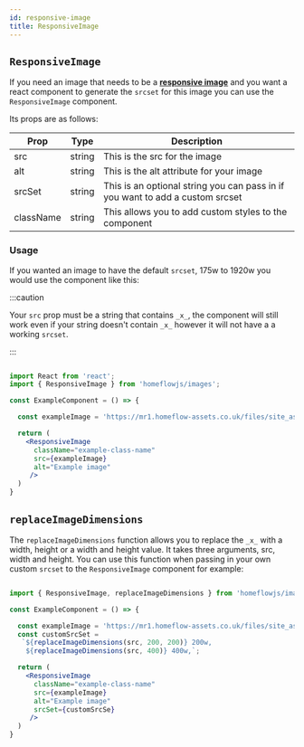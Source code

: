 ```yaml
---
id: responsive-image
title: ResponsiveImage
---
```


## `ResponsiveImage`

If you need an image that needs to be a **[responsive image](https://developer.mozilla.org/en-US/docs/Learn/HTML/Multimedia_and_embedding/Responsive_images)** and you want a react component to generate the `srcset` for this image you can use the `ResponsiveImage` component.

Its props are as follows:

| Prop            | Type    | Description                                                                   |
|-----------------|---------|-------------------------------------------------------------------------------|
|src              | string  | This is the src for the image                                                 |
|alt              | string  | This is the alt attribute for your image                                      |
|srcSet           | string  | This is an optional string you can pass in if you want to add a custom srcset |
|className        | string  | This allows you to add custom styles to the component                         |


### Usage 

If you wanted an image to have the default `srcset`, 175w to 1920w you would use the component like this:

:::caution

Your `src` prop must be a string that contains `_x_`, the component will still work even if your string doesn't contain `_x_`
however it will not have a a working `srcset`.

:::

```jsx

import React from 'react';
import { ResponsiveImage } from 'homeflowjs/images';

const ExampleComponent = () => {

  const exampleImage = 'https://mr1.homeflow-assets.co.uk/files/site_asset/image/4743/3745/_x_/placeholder-house.jpg';

  return (
    <ResponsiveImage 
      className="example-class-name"
      src={exampleImage}
      alt="Example image"
     />
  )
}


```

## `replaceImageDimensions`

The `replaceImageDimensions` function allows you to replace the `_x_` with a width, height or a width and height value. It takes three arguments, src, width and height.  You can use this function when passing in your own custom `srcset` to the `ResponsiveImage` component for example:

``` jsx

import { ResponsiveImage, replaceImageDimensions } from 'homeflowjs/images';

const ExampleComponent = () => {

  const exampleImage = 'https://mr1.homeflow-assets.co.uk/files/site_asset/image/4743/3745/_x_/placeholder-house.jpg';
  const customSrcSet =
   `${replaceImageDimensions(src, 200, 200)} 200w,
    ${replaceImageDimensions(src, 400)} 400w,`;

  return (
    <ResponsiveImage 
      className="example-class-name"
      src={exampleImage}
      alt="Example image"
      srcSet={customSrcSe}
     />
  )
}

``` 
